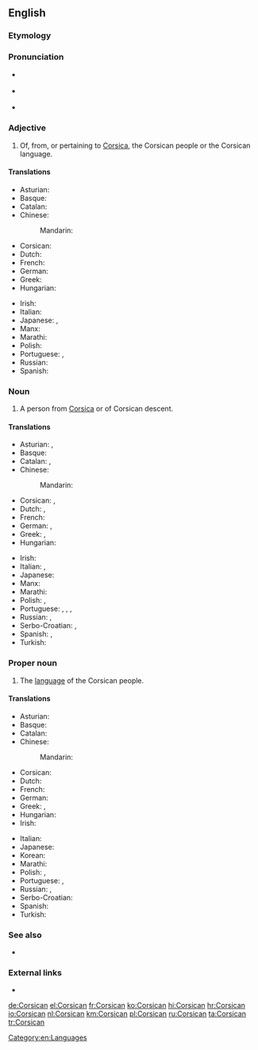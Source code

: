 ==English==
{{interwiktionary|code=co}}
{{wikipedia}}

===Etymology===
{{affix|en|Corsica|-an}}

===Pronunciation===
* {{a|UK}} {{IPA|/ˈkɔːsɪkən/|lang=en}}
* {{a|US}} {{IPA|/ˈkɔːɹsɪkən/|lang=en}}
* {{audio|en-us-Corsican.ogg|Audio (US)|lang=en}}

===Adjective===
{{en-adj|-}}

# Of, from, or pertaining to [[Corsica]], the Corsican people or the Corsican language.

====Translations====
{{trans-top|of, from, or pertaining to Corsica}}
* Asturian: {{t|ast|corsu}}
* Basque: {{t|eu|korsikar}}
* Catalan: {{t+|ca|cors}}
* Chinese:
*:Mandarin: {{t|cmn|科西嘉的|tr=Kēxījiā de|sc=Hani}}
* Corsican: {{t+|co|corsu}}
* Dutch: {{t+|nl|Corsicaans}}
* French: {{t+|fr|corse}}
* German: {{t|de|korsisch}}
* Greek: {{t|el|κορσικανικός|sc=Grek}}
* Hungarian: {{t+|hu|korzikai}}
{{trans-mid}}
* Irish: {{t|ga|Corsacach}}
* Italian: {{t+|it|corso}}
* Japanese: {{t|ja|コルシカの|tr=Korushika no|sc=Jpan}}, {{t|ja|コルシカ島の|tr=Korushika-tō no|sc=Jpan}}
* Manx: {{t|gv|Corsickagh}}
* Marathi: {{t|mr|कॉर्सिकन|sc=Deva}}
* Polish: {{t+|pl|korsykański}}
* Portuguese: {{t+|pt|córsico}}, {{t+|pt|corso}}
* Russian: {{t+|ru|корсика́нский|sc=Cyrl}}
* Spanish: {{t+|es|corso}}
{{trans-bottom}}

===Noun===
{{en-noun}}

# A person from [[Corsica]] or of Corsican descent.

====Translations====
{{trans-top|person from Corsica or of Corsican descent}}
* Asturian: {{t|ast|corsu|m}}, {{t|ast|corsa|f}}
* Basque: {{t|eu|korsikar}}
* Catalan: {{t+|ca|cors|m}}, {{t+|ca|corsa|f}}
* Chinese:
*:Mandarin: {{t|cmn|科西嘉人|tr=Kēxījiā rén|sc=Hani}}
* Corsican: {{t+|co|corsu|m}}, {{t+|co|corsa|f}}
* Dutch: {{t+|nl|Corsicaan|m}}, {{t+|nl|Corsicaanse|f}}
* French: {{t+|fr|Corse|m|f}}
* German: {{t+|de|Korse|m}}, {{t|de|Korsin|f}}
* Greek: {{t|el|Κορσικανός|m|sc=Grek}}, {{t|el|Κορσικανή|f|sc=Grek}}
* Hungarian: {{t+|hu|korzikai}}
{{trans-mid}}
* Irish: {{t|ga|Corsacach|m}}
* Italian: {{t+|it|corso|m}}, {{t+|it|corsa|f}}
* Japanese: {{t|ja|コルシカ人|tr=Korushika-jin|sc=Jpan}}
* Manx: {{t|gv|Corsickagh|m}}
* Marathi: {{t|mr|कॉर्सिकन|sc=Deva}}
* Polish: {{t|pl|Korsykanin|m}}, {{t|pl|Korsykanka|f}}
* Portuguese: {{t+|pt|córsico|m}}, {{t|pt|córsica|f}}, {{t+|pt|corso|m}}, {{t+|pt|corsa|f}}
* Russian: {{t+|ru|корсика́нец|m}}, {{t+|ru|корсика́нка|f}}
* Serbo-Croatian: {{t+|sh|Korzikanac|m}}, {{t|sh|Korzikanka|f}}
* Spanish: {{t+|es|corso|m}}, {{t|es|corsa|f}}
* Turkish: {{t|tr|Korsikalı}}
{{trans-bottom}}

===Proper noun===
{{en-proper noun}}

# The [[language]] of the Corsican people.

====Translations====
{{trans-top|language}}
* Asturian: {{t|ast|corsu|m}}
* Basque: {{t+|eu|korsikera}}
* Catalan: {{t+|ca|cors|m}}
* Chinese:
*: Mandarin: {{t|cmn|科西嘉語|tr=Kēxījiā yǔ|sc=Hani}}
* Corsican: {{t+|co|corsu|m}}
* Dutch: {{t+|nl|Corsicaans|n}}
* French: {{t+|fr|corse|m}}
* German: {{t+|de|Korsisch|n}}
* Greek: {{t|el|κορσικανική γλώσσα|f|sc=Grek}}, {{t+|el|κορσικανικά|n-p|sc=Grek}}
* Hungarian: {{t+|hu|korzikai}}
* Irish: {{t|ga|Corsaicis|f}}
{{trans-mid}}
* Italian: {{t+|it|corso|m}}
* Japanese: {{t|ja|コルシカ語|tr=Korushika-go|sc=Jpan}}
* Korean: {{t|ko|코르시카어|tr=Koreusika-eo|sc=Kore}}
* Marathi: {{t|mr|कॉर्सिकन|f|tr=kǒrsikana|sc=Deva}}
* Polish: {{t|pl|język korsykański|m}}, {{t+|pl|korsykański|m}}
* Portuguese: {{t+|pt|córsico|m}}, {{t+|pt|corso|m}}
* Russian: {{t+|ru|корсика́нский|m|sc=Cyrl}}, {{t|ru|корсика́нский язы́к|m|sc=Cyrl}}
* Serbo-Croatian: {{t+|sh|korzički}}
* Spanish: {{t+|es|corso|m}}
* Turkish: {{t+|tr|Korsikaca}}
{{trans-bottom}}

===See also===
* {{langcat|co}}

===External links===
* {{ISO 639|link=Ethnologue|1code=co|code=cos}}

[[Category:en:Languages]]

[[de:Corsican]]
[[el:Corsican]]
[[fr:Corsican]]
[[ko:Corsican]]
[[hi:Corsican]]
[[hr:Corsican]]
[[io:Corsican]]
[[nl:Corsican]]
[[km:Corsican]]
[[pl:Corsican]]
[[ru:Corsican]]
[[ta:Corsican]]
[[tr:Corsican]]
